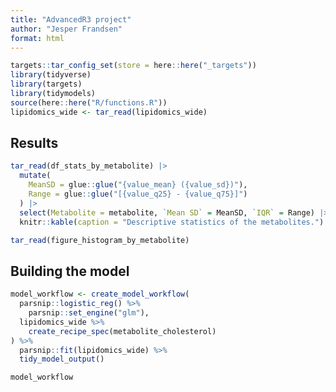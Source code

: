 ```yaml
---
title: "AdvancedR3 project"
author: "Jesper Frandsen"
format: html
---
```


```r
targets::tar_config_set(store = here::here("_targets"))
library(tidyverse)
library(targets)
library(tidymodels)
source(here::here("R/functions.R"))
lipidomics_wide <- tar_read(lipidomics_wide)
```

## Results

```r
tar_read(df_stats_by_metabolite) |>
  mutate(
    MeanSD = glue::glue("{value_mean} ({value_sd})"),
    Range = glue::glue("[{value_q25} - {value_q75}]")
  ) |>
  select(Metabolite = metabolite, `Mean SD` = MeanSD, `IQR` = Range) |>
  knitr::kable(caption = "Descriptive statistics of the metabolites.")
```

```r
tar_read(figure_histogram_by_metabolite)
```

## Building the model

```r
model_workflow <- create_model_workflow(
  parsnip::logistic_reg() %>%
    parsnip::set_engine("glm"),
  lipidomics_wide %>%
    create_recipe_spec(metabolite_cholesterol)
) %>%
  parsnip::fit(lipidomics_wide) %>%
  tidy_model_output()

model_workflow
```

